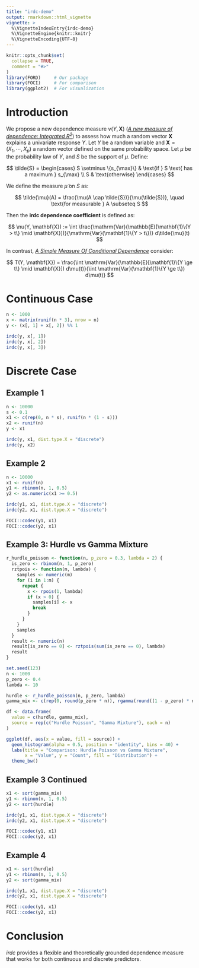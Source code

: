 ```yaml
---
title: "irdc-demo"
output: rmarkdown::html_vignette
vignette: >
  %\VignetteIndexEntry{irdc-demo}
  %\VignetteEngine{knitr::knitr}
  %\VignetteEncoding{UTF-8}
---
```


```r
knitr::opts_chunk$set(
  collapse = TRUE,
  comment = "#>"
)
library(FORD)     # Our package
library(FOCI)     # For comparison
library(ggplot2)  # For visualization
```

# Introduction

We propose a new dependence measure $\nu(Y, \mathbf{X})$ ([*A new measure of dependence: Integrated $R^2$*](https://arxiv.org/pdf/1910.12327.pdf)) to assess how much a random vector $\mathbf{X}$ explains a univariate response $Y$. Let $Y$ be a random variable and $\mathbf{X} = (X_1, \cdots, X_p)$ a random vector defined on the same probability space. Let $\mu$ be the probability law of $Y$, and $S$ be the support of $\mu$. Define:

$$
\tilde{S} = 
\begin{cases}
S \setminus \{s_{\max}\} & \text{if } S \text{ has a maximum } s_{\max} \\
S & \text{otherwise}
\end{cases}
$$

We define the measure $\tilde{\mu}$ on $S$ as:

$$
\tilde{\mu}(A) = \frac{\mu(A \cap \tilde{S})}{\mu(\tilde{S})}, \quad \text{for measurable } A \subseteq S
$$

Then the **irdc dependence coefficient** is defined as:

$$
\nu(Y, \mathbf{X}) := \int \frac{\mathrm{Var}(\mathbb{E}[\mathbf{1}\{Y > t\} \mid \mathbf{X}])}{\mathrm{Var}(\mathbf{1}\{Y > t\})} d\tilde{\mu}(t)
$$

In contrast, [*A Simple Measure Of Conditional Dependence*](https://arxiv.org/pdf/1910.12327.pdf) consider:

$$
T(Y, \mathbf{X}) = \frac{\int \mathrm{Var}(\mathbb{E}[\mathbf{1}\{Y \ge t\} \mid \mathbf{X}]) d\mu(t)}{\int \mathrm{Var}(\mathbf{1}\{Y \ge t\}) d\mu(t)}
$$

# Continuous Case

```r
n <- 1000
x <- matrix(runif(n * 3), nrow = n)
y <- (x[, 1] + x[, 2]) %% 1

irdc(y, x[, 1])
irdc(y, x[, 2])
irdc(y, x[, 3])
```

# Discrete Case

## Example 1

```r
n <- 10000
s <- 0.1
x1 <- c(rep(0, n * s), runif(n * (1 - s)))
x2 <- runif(n)
y <- x1

irdc(y, x1, dist.type.X = "discrete")
irdc(y, x2)
```

## Example 2

```r
n <- 10000
x1 <- runif(n)
y1 <- rbinom(n, 1, 0.5)
y2 <- as.numeric(x1 >= 0.5)

irdc(y1, x1, dist.type.X = "discrete")
irdc(y2, x1, dist.type.X = "discrete")

FOCI::codec(y1, x1)
FOCI::codec(y2, x1)
```

## Example 3: Hurdle vs Gamma Mixture

```r
r_hurdle_poisson <- function(n, p_zero = 0.3, lambda = 2) {
  is_zero <- rbinom(n, 1, p_zero)
  rztpois <- function(m, lambda) {
    samples <- numeric(m)
    for (i in 1:m) {
      repeat {
        x <- rpois(1, lambda)
        if (x > 0) {
          samples[i] <- x
          break
        }
      }
    }
    samples
  }
  result <- numeric(n)
  result[is_zero == 0] <- rztpois(sum(is_zero == 0), lambda)
  result
}

set.seed(123)
n <- 1000
p_zero <- 0.4
lambda <- 10

hurdle <- r_hurdle_poisson(n, p_zero, lambda)
gamma_mix <- c(rep(0, round(p_zero * n)), rgamma(round((1 - p_zero) * n), shape = lambda, rate = 1))

df <- data.frame(
  value = c(hurdle, gamma_mix),
  source = rep(c("Hurdle Poisson", "Gamma Mixture"), each = n)
)

ggplot(df, aes(x = value, fill = source)) +
  geom_histogram(alpha = 0.5, position = "identity", bins = 40) +
  labs(title = "Comparison: Hurdle Poisson vs Gamma Mixture",
       x = "Value", y = "Count", fill = "Distribution") +
  theme_bw()
```

## Example 3 Continued

```r
x1 <- sort(gamma_mix)
y1 <- rbinom(n, 1, 0.5)
y2 <- sort(hurdle)

irdc(y1, x1, dist.type.X = "discrete")
irdc(y2, x1, dist.type.X = "discrete")

FOCI::codec(y1, x1)
FOCI::codec(y2, x1)
```

## Example 4

```r
x1 <- sort(hurdle)
y1 <- rbinom(n, 1, 0.5)
y2 <- sort(gamma_mix)

irdc(y1, x1, dist.type.X = "discrete")
irdc(y2, x1, dist.type.X = "discrete")

FOCI::codec(y1, x1)
FOCI::codec(y2, x1)
```

# Conclusion

*irdc* provides a flexible and theoretically grounded dependence measure that works for both continuous and discrete predictors. 
